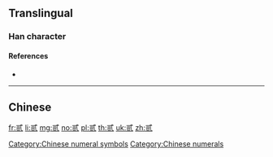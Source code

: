 {{character info/new}}
{{also|二|貳}}
==Translingual==

===Han character===
{{Han char|rn=154|rad=贝|as=05|sn=9|four=|canj=IPMMO}}

====References====
* {{Han ref|kx=1213.211|hdz=63630.010|uh=8D30|ud=36144}}

[[Category:Chinese numeral symbols]]
[[Category:Chinese numerals]]

----

==Chinese==
{{zh-see|貳}}

[[fr:贰]]
[[li:贰]]
[[mg:贰]]
[[no:贰]]
[[pl:贰]]
[[th:贰]]
[[uk:贰]]
[[zh:贰]]